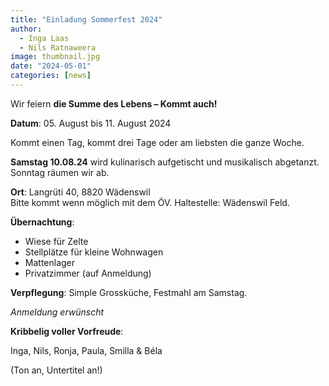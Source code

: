 ```yaml
---
title: "Einladung Sommerfest 2024"
author:
  - Inga Laas
  - Nils Ratnaweera
image: thumbnail.jpg
date: "2024-05-01"
categories: [news]
---
```



Wir feiern **die Summe des Lebens – Kommt auch!** 
 
**Datum**: 05. August bis 11. August 2024

Kommt einen Tag, kommt drei Tage oder am liebsten die ganze Woche. 
  
**Samstag 10.08.24** wird kulinarisch aufgetischt und musikalisch abgetanzt. Sonntag räumen wir ab.  
 
**Ort**: Langrüti 40, 8820 Wädenswil  
Bitte kommt wenn möglich mit dem ÖV.
Haltestelle: Wädenswil Feld. 
 
**Übernachtung**:

- Wiese für Zelte
- Stellplätze für kleine Wohnwagen
- Mattenlager
- Privatzimmer (auf Anmeldung)  

**Verpflegung**: Simple Grossküche, Festmahl am Samstag.  

*Anmeldung erwünscht*
 
**Kribbelig voller Vorfreude**:

Inga, Nils, Ronja, Paula, Smilla & Béla

(Ton an, Untertitel an!)